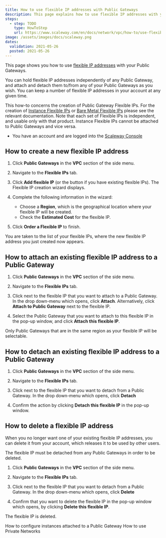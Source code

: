 ```yaml
---
title: How to use flexible IP addresses with Public Gateways
description: This page explains how to use flexible IP addresses with your Public Gateways
steps:
  - step: TODO
    type: HowToStep
    url: https://www.scaleway.com/en/docs/network/vpc/how-to/use-flexible-ips
image: /assets/images/docs/scaleway.png
dates:
  validation: 2021-05-26
  posted: 2021-05-26
---
```


This page shows you how to use [flexible IP addresses](/network/vpc/concepts#flexible-ip) with your Public Gateways.

You can hold flexible IP addresses independently of any Public Gateway, and attach and detach them to/from any of your Public Gateways as you wish. You can keep a number of flexible IP addresses in your account at any given time. 

<Message type="important">

  This how-to concerns the creation of Public Gateway Flexible IPs. For the creation of [Instance Flexible IPs](/compute/instances/how-to/use-flexips/) or [Bare Metal Flexible IPs](/compute/bare-metal-cloud/how-to/configure-flexible-ip/) please see the relevant documentation. Note that each set of Flexible IPs is independent, and usable only with that product. Instance Flexible IPs cannot be attached to Public Gateways and vice versa.

</Message>

<Message type="requirement">

  - You have an account and are logged into the [Scaleway Console](https://console.scaleway.com)

</Message>

## How to create a new flexible IP address

1. Click **Public Gateways** in the **VPC** section of the side menu.

2. Navigate to the **Flexible IPs** tab.

  <Lightbox src="scaleway-flex-ips.png" alt="" />

3. Click **Add flexible IP** (or the <Icon name="plus" /> button if you have existing flexible IPs). The Flexible IP creation wizard displays.

4. Complete the following information in the wizard:
    - Choose a **Region**, which is the geographical location where your flexible IP will be created.
    - Check the **Estimated Cost** for the flexible IP.

5. Click **Order a Flexible IP** to finish.

You are taken to the list of your flexible IPs, where the new flexible IP address you just created now appears.

## How to attach an existing flexible IP address to a Public Gateway

1. Click **Public Gateways** in the **VPC** section of the side menu.

2. Navigate to the **Flexible IPs** tab.

3. Click <Icon name="more"/> next to the flexible IP that you want to attach to a Public Gateway. In the drop down-menu which opens, click **Attach**. Alternatively, click **Attach to Public Gateway** next to the flexible IP.

  <Lightbox src="scaleway-attach-flexip-gw.png" alt="" />

4. Select the Public Gateway that you want to attach to this flexible IP in the pop-up window, and click **Attach this flexible IP**. 

  <Lightbox src="scaleway-attach-flexip-gw2.png" alt="" />

<Message type="note">
  Only Public Gateways that are in the same region as your flexible IP will be selectable.
</Message>

## How to detach an existing flexible IP address to a Public Gateway

1. Click **Public Gateways** in the **VPC** section of the side menu.

2. Navigate to the **Flexible IPs** tab.

3. Click <Icon name="more"/> next to the flexible IP that you want to detach from a Public Gateway. In the drop down-menu which opens, click **Detach**

4. Confirm the action by clicking **Detach this flexible IP** in the pop-up window. 

## How to delete a flexible IP address

When you no longer want one of your existing flexible IP addresses, you can delete it from your account, which releases it to be used by other users.

<Message type="important">
  The flexible IP must be detached from any Public Gateways in order to be deleted.
</Message>

1. Click **Public Gateways** in the **VPC** section of the side menu.

2. Navigate to the **Flexible IPs** tab.

3. Click <Icon name="more"/> next to the flexible IP that you want to detach from a Public Gateway. In the drop down-menu which opens, click **Delete**

4. Confirm that you want to delete the flexible IP in the pop-up window which opens, by clicking **Delete this flexible IP**.

The flexible IP is deleted.

<Navigation title="See Also">
  <PreviousButton to="/network/vpc/how-to/configure-instances-public-gw/">How to configure instances attached to a Public Gateway</PreviousButton>
  <NextButton to="/network/vpc/how-to/use-private-networks/">How to use Private Networks</NextButton>
</Navigation>
